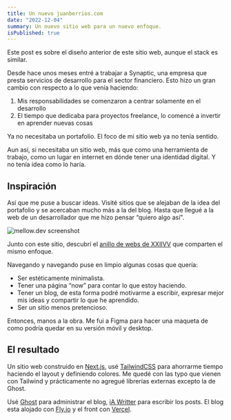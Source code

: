 ```yaml
---
title: Un nuevo juanberrios.com
date: "2022-12-04"
summary: Un nuevo sitio web para un nuevo enfoque.
isPublished: true
---
```


<Message inPost>
  Este post es sobre el diseño anterior de este sitio web, aunque el stack es
  similar.
</Message>

Desde hace unos meses entré a trabajar a Synaptic, una empresa que presta servicios de desarrollo para el sector financiero. Esto hizo un gran cambio con respecto a lo que venía haciendo:

1. Mis responsabilidades se comenzaron a centrar solamente en el desarrollo
2. El tiempo que dedicaba para proyectos freelance, lo comencé a invertir en aprender nuevas cosas

Ya no necesitaba un portafolio. El foco de mi sitio web ya no tenía sentido.

Aun así, si necesitaba un sitio web, más que como una herramienta de trabajo, como un lugar en internet en dónde tener una identidad digital. Y no tenía idea como lo haría.

## Inspiración

Así que me puse a buscar ideas. Visité sitios que se alejaban de la idea del portafolio y se acercaban mucho más a la del blog. Hasta que llegué a la web de un desarrollador que me hizo pensar “quiero algo así".

<Image class="mt-5" src="https://lh4.googleusercontent.com/DtnvGqg8jX_orGd-1W-Y8hbCb3wBk8B6cmvrrcAOzVcXh3-LgnI7-64qNSYsDcxszP8=w2400" alt="mellow.dev screenshot" inferSize={true} />

Junto con este sitio, descubrí el [anillo de webs de XXIIVV](https://webring.xxiivv.com/#random) que comparten el mismo enfoque.

Navegando y navegando puse en limpio algunas cosas que quería:

- Ser estéticamente minimalista.
- Tener una página “now” para contar lo que estoy haciendo.
- Tener un blog, de esta forma podré motivarme a escribir, expresar mejor mis ideas y compartir lo que he aprendido.
- Ser un sitio menos pretencioso.

Entonces, manos a la obra. Me fui a Figma para hacer una maqueta de como podría quedar en su versión móvil y desktop.

## El resultado

Un sitio web construido en [Next.js](https://nextjs.org/), usé [TailwindCSS](https://tailwindcss.com/) para ahorrarme tiempo haciendo el layout y definiendo colores. Me quedé con las typo que vienen con Tailwind y prácticamente no agregué librerías externas excepto la de Ghost.

Usé [Ghost](https://ghost.org/) para administrar el blog, [iA Writter](https://ia.net/writer/) para escribir los posts. El blog esta alojado con [Fly.io](https://fly.io/) y el front con [Vercel](https://vercel.com/).
